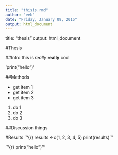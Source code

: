 ```yaml
---
title: "thisis.rmd"
author: "eeb"
date: "Friday, January 09, 2015"
output: html_document
---
```


title: "thesis"
output: html_document

#Thesis

##Intro
this is *really* **really** cool

'print("hello")'


##Methods

- get item 1
- get item 2
- get item 3

1. do 1
2. do 2
3. do 3

##Discussion
things

#Results
'''{r}
results <-c(1, 2, 3, 4, 5)
print(results)
'''

'''{r}
print("hello")
'''
